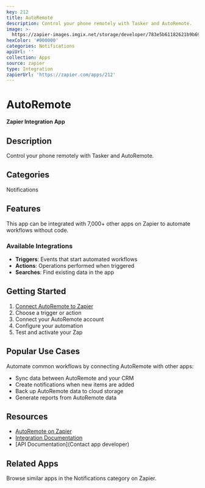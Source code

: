 ```yaml
---
key: 212
title: AutoRemote
description: Control your phone remotely with Tasker and AutoRemote.
image: >-
  https://zapier-images.imgix.net/storage/developer/783e5b61182621b9b69c3ac1aec14e63.png?auto=format%2Ccompress&ixlib=python-3.0.0&q=50
hexColor: '#000000'
categories: Notifications
apiUrl: ''
collection: Apps
source: zapier
type: Integration
zapierUrl: 'https://zapier.com/apps/212'
---
```

# AutoRemote

**Zapier Integration App**

## Description

Control your phone remotely with Tasker and AutoRemote.

## Categories

Notifications

## Features

This app can be integrated with 7,000+ other apps on Zapier to automate workflows without code.

### Available Integrations

- **Triggers**: Events that start automated workflows
- **Actions**: Operations performed when triggered
- **Searches**: Find existing data in the app

## Getting Started

1. [Connect AutoRemote to Zapier](https://zapier.com/apps/212)
2. Choose a trigger or action
3. Connect your AutoRemote account
4. Configure your automation
5. Test and activate your Zap

## Popular Use Cases

Automate common workflows by connecting AutoRemote with other apps:

- Sync data between AutoRemote and your CRM
- Create notifications when new items are added
- Back up AutoRemote data to cloud storage
- Generate reports from AutoRemote data

## Resources

- [AutoRemote on Zapier](https://zapier.com/apps/212)
- [Integration Documentation](https://zapier.com/apps/212/integrations)
- [API Documentation](Contact app developer)

## Related Apps

Browse similar apps in the Notifications category on Zapier.
